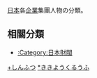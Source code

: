 [[日本|日本]]各[[企業|企業]]集團人物の分類。

== 相關分類 ==
*[[:Category:日本財閥|:Category:日本財閥]]

[[Category:日本企業集團|+しんふつ]]
[[Category:日本各公司人物|*ききようくるうふ]]